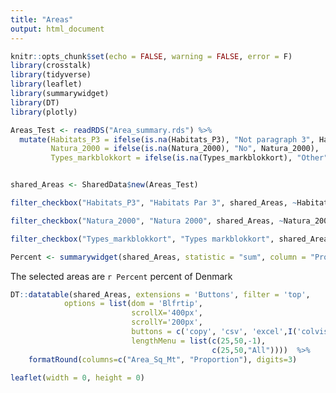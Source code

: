 ```yaml
---
title: "Areas"
output: html_document
---
```


```r
knitr::opts_chunk$set(echo = FALSE, warning = FALSE, error = F)
library(crosstalk)
library(tidyverse)
library(leaflet)
library(summarywidget)
library(DT)
library(plotly)

Areas_Test <- readRDS("Area_summary.rds") %>% 
  mutate(Habitats_P3 = ifelse(is.na(Habitats_P3), "Not paragraph 3", Habitats_P3),
         Natura_2000 = ifelse(is.na(Natura_2000), "No", Natura_2000),
         Types_markblokkort = ifelse(is.na(Types_markblokkort), "Other", Types_markblokkort))


shared_Areas <- SharedData$new(Areas_Test)
```

```r

filter_checkbox("Habitats_P3", "Habitats Par 3", shared_Areas, ~Habitats_P3, inline = TRUE)

filter_checkbox("Natura_2000", "Natura 2000", shared_Areas, ~Natura_2000, inline = TRUE)

filter_checkbox("Types_markblokkort", "Types markblokkort", shared_Areas, ~Types_markblokkort, inline = TRUE)

Percent <- summarywidget(shared_Areas, statistic = "sum", column = "Proportion", digits = 2, elementId = "Percent")

```

The selected areas are `r Percent` percent of Denmark

```r
DT::datatable(shared_Areas, extensions = 'Buttons', filter = 'top', 
            options = list(dom = 'Blfrtip',
                           scrollX='400px',
                           scrollY='200px',
                           buttons = c('copy', 'csv', 'excel',I('colvis')),
                           lengthMenu = list(c(25,50,-1),
                                             c(25,50,"All"))))  %>%
    formatRound(columns=c("Area_Sq_Mt", "Proportion"), digits=3)
```


<link rel="stylesheet" href="https://unpkg.com/leaflet@1.7.1/dist/leaflet.css" integrity="sha512-xodZBNTC5n17Xt2atTPuE1HxjVMSvLVW9ocqUKLsCC5CXdbqCmblAshOMAS6/keqq/sMZMZ19scR4PsZChSR7A==" crossorigin="" />

<script src="https://unpkg.com/leaflet@1.7.1/dist/leaflet.js" integrity="sha512-XQoYMqMTK8LvdxXYG3nZ448hOEQiglfqkJs1NOQV44cWnUrBc8PkAOcXy20w0vlaXaVUearIOBhiXZ5V3ynxwA==" crossorigin=""></script>

<script src="https://unpkg.com/georaster"></script>

<script src="https://unpkg.com/georaster-layer-for-leaflet/dist/georaster-layer-for-leaflet.min.js"></script>



```r
leaflet(width = 0, height = 0)
```


<div id = "map" style="width: 100%; height: 480px; position: relative;"></div>

<script>
  // Load base tiles ----

  // OpenStreetMap Tiles
  var OpenStreetMap = L.tileLayer('https://{s}.tile.openstreetmap.org/{z}/{x}/{y}.png', {
    attribution: '&copy; <a href="https://www.openstreetmap.org/copyright">OpenStreetMap</a> contributors'
  });

  // Initiate leaflet ----
  // This needs to be done before loading the Georasters
  var map = L.map('map', { 
      center: [56.25, 12], // Centered on Denmark
      zoom: 7, // Worked well
      layers: [OpenStreetMap] // Default layers
  });

  // Set URL to cog
  var random_rast_dk_url = "https://biodiversitycounciltifs.s3.eu-central-1.amazonaws.com/Paragraph3_Optimized.tif"

  //  Load georaster layer and add to map
  parseGeoraster(random_rast_dk_url).then(georaster => {
      var random_rast_dk = new GeoRasterLayer({
          georaster,
          opacity: 0.75,
          resolution: 128, // 128 seems to be a good compromise
          pixelValuesToColorFn: function(pixelValues){
              var pixelValue = pixelValues[0]; 
              if (pixelValue >= 1 && pixelValue <= 2){
                  var colour = (pixelValue == 1 ? "Purple": "DarkGreen"); 
                  return colour;
              } else {
                  return undefined;
              }   
          }
      });       
      random_rast_dk.addTo(map);
  });

</script>
